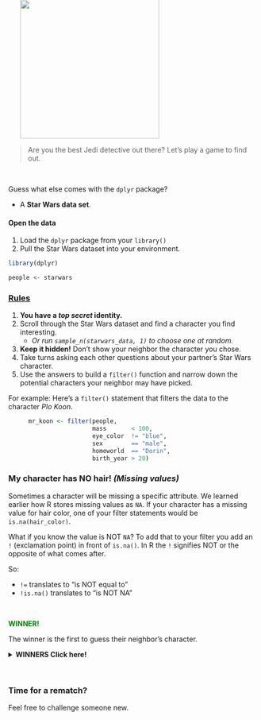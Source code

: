 

![](../images/sw_guesswho.jpg){width="280" align="right" style="margin-top: -65px; margin-left: 24px; margin-right: 8px;"}

> Are you the best Jedi detective out there? Let's play a game to find out. 

<br>

Guess what else comes with the `dplyr` package?

- A **Star Wars data set**.

#### Open the data {-}

1. Load the `dplyr` package from your `library()`
1. Pull the Star Wars dataset into your environment.
    
```r
library(dplyr)

people <- starwars
```

### <span style="text-decoration: underline;"> Rules </span> {-}

1. __You have a _top secret_ identity.__
1. Scroll through the Star Wars dataset and find a character you find interesting.
    - _Or run `sample_n(starwars_data, 1)` to choose one at random._
1. __Keep it hidden!__ Don't show your neighbor the character you chose.
1. Take turns asking each other questions about your partner's Star Wars character. 
1. Use the answers to build a `filter()` function and narrow down the potential characters your neighbor may have picked. 


For example: Here's a `filter()` statement that filters the data to the character _Plo Koon_.

<div style="width: 90%; margin-left: 8%">
```r
mr_koon <- filter(people,
                  mass       < 100,
                  eye_color  != "blue",
                  sex        == "male",
                  homeworld  == "Dorin",
                  birth_year > 20)

```
</div>


### My character has __NO__ hair! _(Missing values)_ {-}

Sometimes a character will be missing a specific attribute. We learned earlier how R stores missing values as `NA`. If your character has a missing value for hair color, one of your filter statements would be ` is.na(hair_color) `. 

What if you know the value is NOT `NA`? To add that to your filter you add an `!` (exclamation point) in front of `is.na()`. In R the `!` signifies NOT or the opposite of what comes after.

So:

- `!=` translates to "is NOT equal to"
- `!is.na()` translates to "is NOT NA"

<br>

<span style="margin-top: 18px; color: green;"> __WINNER!__ </span>

The winner is the first to guess their neighbor's character.


<details>
<summary class = "btn_code_green"> __WINNERS Click here!__ </summary>

<div class="data" style="margin-top: -12px;">
<p>

![](../images/cat_win.jpg){width="96%"}

</p></div>
</details>


<br>

<div class="note">
### Time for a rematch? {-}

Feel free to challenge someone new.
</div>


<br>
